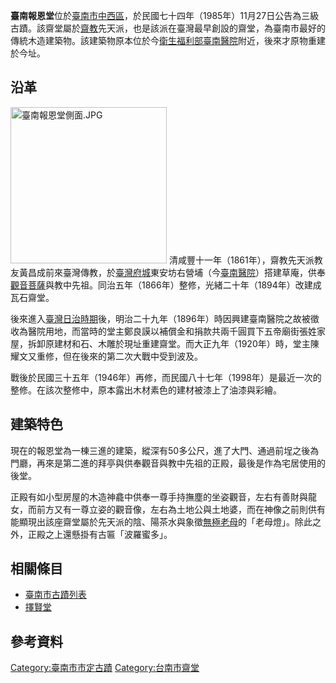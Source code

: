{{coord|22.992823|120.203629|display=title}}
{{tw monument
|name=臺南報恩堂
|formername=
|image=臺南報恩堂.JPG
|imagename=報恩堂大門
|othername=
|formalname=
|level=直轄市定古蹟
|class=齋堂
|time={{QIN}}[[咸豐|咸豐]]十一年（1861年）
|location={{TWN}}臺南市中西區<br/>忠義路38巷4號
|open=不對外開放
|cost=
|website=
|reg_url =https://nchdb.boch.gov.tw/assets/advanceSearch/monument/19851127000045
}}
'''臺南報恩堂'''位於[[臺南市|臺南市]][[中西區_(臺灣)|中西區]]，於民國七十四年（1985年）11月27日公告為三級古蹟{{r|文}}。該齋堂屬於[[齋教|齋教]]先天派，也是該派在臺灣最早創設的齋堂{{r|傅}}，為臺南市最好的傳統木造建築物{{r|遠}}。該建築物原本位於今[[衛生福利部臺南醫院|衛生福利部臺南醫院]]附近，後來才原物重建於今址。

== 沿革 ==
[[File:臺南報恩堂側面.JPG|250px]]
清咸豐十一年（1861年），齋教先天派教友黃昌成前來臺灣傳教，於[[臺灣府城|臺灣府城]]東安坊右營埔（今[[行政院衛生署臺南醫院|臺南醫院]]）搭建草庵，供奉[[觀音菩薩|觀音菩薩]]與教中先祖{{r|石}}。同治五年（1866年）整修，光緒二十年（1894年）改建成瓦石齋堂{{r|石}}。

後來進入[[臺灣日治時期|臺灣日治時期]]後，明治二十九年（1896年）時因興建臺南醫院之故被徵收為醫院用地，而當時的堂主鄭良謨以補償金和捐款共兩千圓買下五帝廟街張姓家屋{{r|傅}}，拆卸原建材和石、木雕於現址重建齋堂{{r|石}}。而大正九年（1920年）時，堂主陳耀文又重修，但在後來的第二次大戰中受到波及{{r|石}}。

戰後於民國三十五年（1946年）再修，而民國八十七年（1998年）是最近一次的整修{{r|傅}}。在該次整修中，原本露出木材素色的建材被漆上了油漆與彩繪{{r|傅}}。

== 建築特色 ==
現在的報恩堂為一棟三進的建築，縱深有50多公尺，進了大門、通過前埕之後為門廳，再來是第二進的拜亭與供奉觀音與教中先祖的正殿，最後是作為宅居使用的後堂{{r|遠}}{{r|石}}。

正殿有如小型房屋的木造神龕中供奉一尊手持撫塵的坐姿觀音，左右有善財與龍女，而前方又有一尊立姿的觀音像，左右為土地公與土地婆，而在神像之前則供有能顯現出該座齋堂屬於先天派的陰、陽茶水與象徵[[無極老母|無極老母]]的「老母燈」。除此之外，正殿之上還懸掛有古匾「波羅蜜多」{{r|傅}}。

== 相關條目 ==
*[[臺南市古蹟列表|臺南市古蹟列表]]
*[[擇賢堂|擇賢堂]]

== 參考資料 ==
{{commonscat|Bao-en Hall}}
{{reflist|refs=
<ref name="傅">{{cite book|author=傅朝卿 |title=台南市古蹟與歷史建築總覽 |date=2001-11 |publisher=台灣建築與文化資產出版社 |location=台南市 |isbn=957-30880-4-5 |pages=154頁 }}</ref>
<ref name="石">{{cite book|author=石萬壽 |title=樂君甲子集 |date=2004-03 |publisher=臺南市政府文化局 |location= |isbn=957-01-6745-9 |pages=231頁 }}</ref>
<ref name="遠">{{cite book|author=遠流台灣館 |title=台南歷史深度旅遊 |date=2003-02-01 |publisher=遠流出版社 |location=台北市 |isbn=957-30880-4-5 |pages=124、125頁}}</ref>
<ref name="文">[https://nchdb.boch.gov.tw/assets/advanceSearch/monument/19851127000045 臺南報恩堂].文化部文化資產局</ref>
}}
{{臺南市古蹟}}
{{台灣直轄市定古蹟}}

[[Category:臺南市市定古蹟|Category:臺南市市定古蹟]]
[[Category:台南市齋堂|Category:台南市齋堂]]